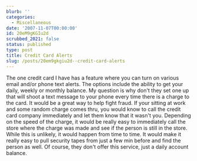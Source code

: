 ```yaml
---
blurb: ''
categories:
  - Miscellaneous
date: '2007-11-07T00:00:00'
id: 20eM9gKGIu2d
scrubbed_2021: false
status: published
type: post
title: Credit Card Alerts
slug: /posts/20em9gkgiu2d--credit-card-alerts
---
```


The one credit card I have has a feature where you can turn on
various email and/or phone text alerts. The options include the
ability to get your daily, weekly or monthly balance. My question
is why don't they set one up that will shoot a text message to your
phone every time there is a charge to the card. It would be a great
way to help fight fraud. If your sitting at work and some random
charge comes thru, you would know to call the credit card company
immediately and let them know that it wasn't you. Depending on the
speed of the charge, it would be really easy to immediately call
the store where the charge was made and see if the person is still
in the store. While this is unlikely, it would happen from time to
time. It would make it really easy to pull security tapes from just
a few min before and find the person as well. Of course, they don't
offer this service, just a daily account balance.
